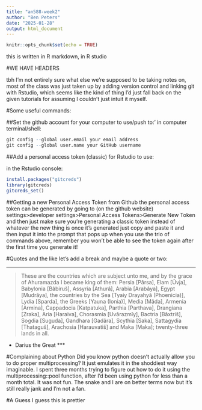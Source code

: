 ```yaml
---
title: "an588-week2"
author: "Ben Peters"
date: "2025-01-28"
output: html_document
---
```


```r
knitr::opts_chunk$set(echo = TRUE)
```

this is written in R markdown, in R studio

#WE HAVE HEADERS

tbh I'm not entirely sure what else we're supposed to be taking notes on, most of the class was just taken up by adding version control and linking git with Rstudio, which seems like the kind of thing I'd just fall back on the given tutorials for assuming I couldn't just intuit it myself.

#Some useful commands:

##Set the github account for your computer to use/push to:'
in computer terminal/shell:
```r
git config --global user.email your email address
git config --global user.name your GitHub username
```

##Add a personal access token (classic) for Rstudio to use:

in the Rstudio console:
```r
install.packages("gitcreds")
library(gitcreds)
gitcreds_set()
```

##Getting a new Personal Access Token from Github
the personal access token can be generated by going to (on the github website) settings>developer settings>Personal Access Tokens>Generate New Token 
and then just make sure you're generating a classic token instead of whatever the new thing is
once it's generated just copy and paste it and then input it into the prompt that pops up when you use the trio of commands above, remember you won't be able to see the token again after the first time you generate it!


#Quotes and the like
let's add a break and maybe a quote or two:

***
>These are the countries which are subject unto me, and by the grace of Ahuramazda I became king of them: Persia [Pârsa], Elam [Ûvja], Babylonia [Bâbiruš], Assyria [Athurâ], Arabia [Arabâya], Egypt [Mudrâya], the countries by the Sea [Tyaiy Drayahyâ (Phoenicia)], Lydia [Sparda], the Greeks [Yauna (Ionia)], Media [Mâda], Armenia [Armina], Cappadocia [Katpatuka], Parthia [Parthava], Drangiana [Zraka], Aria [Haraiva], Chorasmia [Uvârazmîy], Bactria [Bâxtriš], Sogdia [Suguda], Gandhara [Gadâra], Scythia [Saka], Sattagydia [Thataguš], Arachosia [Harauvatiš] and Maka [Maka]; twenty-three lands in all.

- Darius the Great
***

#Complaining about Python
Did you know python doesn't actually allow you to do proper multiprocessing? It just emulates it in the shoddiest way imaginable. I spent three months trying to figure out how to do it using the multiprocessing::pool function, after I'd been using python for less than a month total. It was not fun. The snake and I are on better terms now but it's still really jank and I'm not a fan.

#A Guess
I guess this is prettier
